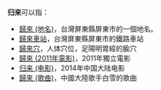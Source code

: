 '''归来'''可以指：
*[[歸來_(地名)|歸來 (地名)]]，台灣屏東縣屏東市的一個地名。
*[[歸來車站|歸來車站]]，台灣屏東縣屏東市的鐵路車站
*[[歸來穴|歸來穴]]，人体穴位，足陽明胃經的腧穴
*[[歸來_(2011年電影)|歸來 (2011年電影)]]，2011年獨立電影
*[[归来_(电影)|归来 (电影)]]，2014年中国大陆电影
*[[歸來_(歌曲)|歸來 (歌曲)]]，中國大陸歌手白雪的歌曲
{{Disambig|Cat=二字消歧义}}